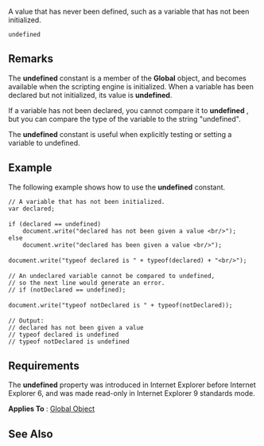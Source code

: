 A value that has never been defined, such as a variable that has not been initialized.

 undefined

==Remarks==
The '''undefined''' constant is a member of the '''Global''' object, and becomes available when the scripting engine is initialized. When a variable has been declared but not initialized, its value is '''undefined'''.

If a variable has not been declared, you cannot compare it to '''undefined''' , but you can compare the type of the variable to the string "undefined".

The '''undefined''' constant is useful when explicitly testing or setting a variable to undefined.


==Example==
The following example shows how to use the '''undefined''' constant.

 // A variable that has not been initialized.
 var declared;
 
 if (declared == undefined)
     document.write("declared has not been given a value &lt;br/&gt;");
 else
     document.write("declared has been given a value &lt;br/&gt;");
 
 document.write("typeof declared is " + typeof(declared) + "&lt;br/&gt;");
 
 // An undeclared variable cannot be compared to undefined,
 // so the next line would generate an error.
 // if (notDeclared == undefined);
 
 document.write("typeof notDeclared is " + typeof(notDeclared));
 
 // Output:
 // declared has not been given a value
 // typeof declared is undefined
 // typeof notDeclared is undefined

==Requirements==
The '''undefined''' property was introduced in Internet Explorer before Internet Explorer 6, and was made read-only in Internet Explorer 9 standards mode.

'''Applies To''' : [[Global|Global Object]]


==See Also==

              
